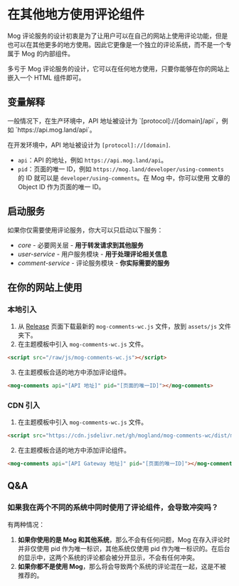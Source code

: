 
# 在其他地方使用评论组件

Mog 评论服务的设计初衷是为了让用户可以在自己的网站上使用评论功能，但是也可以在其他更多的地方使用。因此它更像是一个独立的评论系统，而不是一个专属于 Mog 的内部组件。

多亏于 Mog 评论服务的设计，它可以在任何地方使用，只要你能够在你的网站上嵌入一个 HTML 组件即可。

## 变量解释

<Callout>
一般情况下，在生产环境中，API 地址被设计为 `[protocol]://[domain]/api`，例如 `https://api.mog.land/api`。

在开发环境中，API 地址被设计为 `[protocol]://[domain]`.
</Callout>

- `api`：API 的地址，例如 `https://api.mog.land/api`。
- `pid`：页面的唯一 ID，例如 `https://mog.land/developer/using-comments` 的 ID 就可以是 `developer/using-comments`。在 Mog 中，你可以使用 文章的 Object ID 作为页面的唯一 ID。

## 启动服务

如果你仅需要使用评论服务，你大可以只启动以下服务：

- *core* - 必要网关层 - **用于转发请求到其他服务**
- *user-service* - 用户服务模块 - **用于处理评论相关信息**
- *comment-service* - 评论服务模块 - **你实际需要的服务**


## 在你的网站上使用

### 本地引入

1. 从 [Release](https://github.com/mogland/mog-comments-wc/releases) 页面下载最新的 `mog-comments-wc.js` 文件，放到 `assets/js` 文件夹下。
2. 在主题模板中引入 `mog-comments-wc.js` 文件。

```html
<script src="/raw/js/mog-comments-wc.js"></script>
```

3. 在主题模板合适的地方中添加评论组件。

```html
<mog-comments api="[API 地址]" pid="[页面的唯一ID]"></mog-comments>
```

### CDN 引入

1. 在主题模板中引入 `mog-comments-wc.js` 文件。

```html
<script src="https://cdn.jsdelivr.net/gh/mogland/mog-comments-wc/dist/mog-comments-wc.js"></script>
```

2. 在主题模板合适的地方中添加评论组件。

```html
<mog-comments api="[API Gateway 地址]" pid="[页面的唯一ID]"></mog-comments>
```

## Q&A

### 如果我在两个不同的系统中同时使用了评论组件，会导致冲突吗？

有两种情况：

1. **如果你使用的是 Mog 和其他系统**，那么不会有任何问题，Mog 在存入评论时并非仅使用 pid 作为唯一标识，其他系统仅使用 pid 作为唯一标识的。在后台的显示中，这两个系统的评论都会被分开显示，不会有任何冲突。
2. **如果你都不是使用 Mog**，那么将会导致两个系统的评论混在一起，这是不被推荐的。